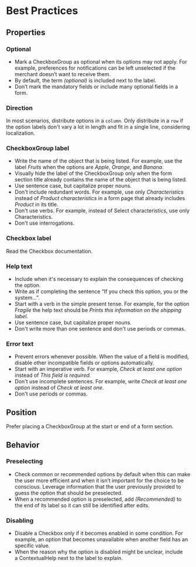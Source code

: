 # Best Practices

## Properties

### Optional

- Mark a CheckboxGroup as optional when its options may not apply. For example, preferences for notifications can be left unselected if the merchant doesn’t want to receive them.
- By default, the term *(optional)* is included next to the label.
- Don’t mark the mandatory fields or include many optional fields in a form.

### Direction

In most scenarios, distribute options in a `column`. Only distribute in a `row` if the option labels don't vary a lot in length and fit in a single line, considering localization.

### CheckboxGroup label

- Write the name of the object that is being listed. For example, use the label *Fruits* when the options are *Apple*, *Orange*, and *Banana*.
- Visually hide the label of the CheckboxGroup only when the form section title already contains the name of the object that is being listed.
- Use sentence case, but capitalize proper nouns.
- Don't include redundant words. For example, use only *Characteristics* instead of *Product characteristics* in a form page that already includes *Product* in its title.
- Don't use verbs. For example, instead of Select characteristics, use only Characteristics.
- Don't use interrogations.

### Checkbox label

Read the Checkbox documentation.

### Help text

- Include when it's necessary to explain the consequences of checking the option.
- Write as if completing the sentence “If you check this option, you or the system…”.
- Start with a verb in the simple present tense. For example, for the option *Fragile* the help text should be *Prints this information on the shipping label.*
- Use sentence case, but capitalize proper nouns.
- Don't write more than one sentence and don't use periods or commas.

### Error text

- Prevent errors whenever possible. When the value of a field is modified, disable other incompatible fields or options automatically.
- Start with an imperative verb. For example, *Check at least one option* instead of *This field is required.*
- Don't use incomplete sentences. For example, write *Check at least one option* instead of *Check at least one*.
- Don't use periods or commas.

## Position

Prefer placing a CheckboxGroup at the start or end of a form section.

## Behavior

### Preselecting

- Check common or recommended options by default when this can make the user more efficient and when it isn’t important for the choice to be conscious. Leverage information that the user previously provided to guess the option that should be preselected.
- When a recommended option is preselected, add *(Recommended)* to the end of its label so it can still be identified after edits.

### Disabling

- Disable a Checkbox only if it becomes enabled in some condition. For example, an option that becomes unavailable when another field has an specific value.
- When the reason why the option is disabled might be unclear, include a ContextualHelp next to the label to explain.